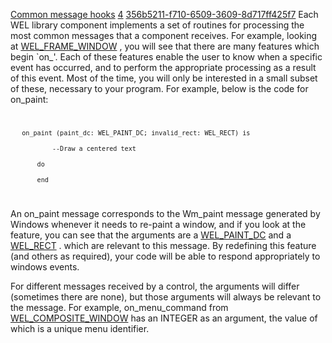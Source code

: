 [[Property:title|Common message hooks]]
[[Property:weight|4]]
[[Property:uuid|356b5211-f710-6509-3609-8d717ff425f7]]
Each WEL library component implements a set of routines for processing the most common messages that a component receives. For example, looking at [[ref:libraries/wel/reference/wel_frame_window_chart|WEL_FRAME_WINDOW]] , you will see that there are many features which begin `on_'. Each of these features enable the user to know when a specific event has occurred, and to perform the appropriate processing as a result of this event. Most of the time, you will only be interested in a small subset of these, necessary to your program. For example, below is the code for on_paint:
<code>
	on_paint (paint_dc: WEL_PAINT_DC; invalid_rect: WEL_RECT) is
			--Draw a centered text
		do
		end 
</code>


An on_paint message corresponds to the Wm_paint message generated by Windows whenever it needs to re-paint a window, and if you look at the feature, you can see that the arguments are a [[ref:libraries/wel/reference/wel_paint_dc_chart|WEL_PAINT_DC]]  and a[[ref:libraries/wel/reference/wel_rect_chart| WEL_RECT]] . which are relevant to this message. By redefining this feature (and others as required), your code will be able to respond appropriately to windows events. 
{{note| '''Note'''. See [[Tutorial Step 2|step2]]  in the [[WEL Tutorial|tutorial]]  for a simple demonstration involving the re-definition of <eiffel>on_left_button_down</eiffel>. }}


For different messages received by a control, the arguments will differ (sometimes there are none), but those arguments will always be relevant to the message. For example, on_menu_command from [[ref:libraries/wel/reference/wel_composite_window_chart|WEL_COMPOSITE_WINDOW]]  has an <eiffel>INTEGER</eiffel> as an argument, the value of which is a unique menu identifier. <br/>

{{note| '''Note'''. Not all windows events have a corresponding `on_' message hook defined in WEL. If you wish to process a Windows message that does not correspond to one of the available features, you will need to redefine process_message. <br/>
}}





